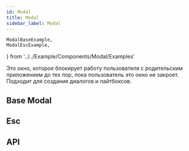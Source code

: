 ```yaml
---
id: Modal
title: Modal
sidebar_label: Modal
---
```


    ModalBaseExample,
    ModalEscExample,
} from '../../Example/Components/Modal/Examples'

Это окно, которое блокирует работу пользователя с родительским приложением до тех пор, пока пользователь это окно не закроет. Подходит для создания диалогов и лайтбоксов.

## Base Modal

<ModalBaseExample />

## Esc

<ModalEscExample />

## API

<ApiDoc name='Modal' />